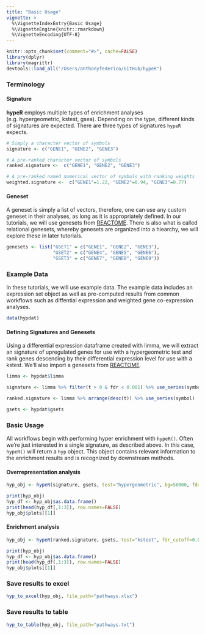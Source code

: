 ```yaml
---
title: "Basic Usage"
vignette: >
  %\VignetteIndexEntry{Basic Usage}
  %\VignetteEngine{knitr::rmarkdown}
  %\VignetteEncoding{UTF-8}
---
```


```r
knitr::opts_chunk$set(comment="#>", cache=FALSE)
library(dplyr)
library(magrittr)
devtools::load_all("/Users/anthonyfederico/GitHub/hypeR")
```

### Terminology
#### Signature
__hypeR__ employs multiple types of enrichment analyses (e.g. hypergeometric, kstest, gsea). Depending on the type, different kinds of signatures are expected. There are three types of signatures `hypeR` expects.
```r

# Simply a character vector of symbols
signature <- c("GENE1", "GENE2", "GENE3")

# A pre-ranked character vector of symbols
ranked.signature <-  c("GENE1", "GENE2", "GENE3")

# A pre-ranked named numerical vector of symbols with ranking weights
weighted.signature <-  c("GENE1"=1.22, "GENE2"=0.94, "GENE3"=0.77)

```

#### Geneset
A geneset is simply a list of vectors, therefore, one can use any custom geneset in their analyses, as long as it is appropriately defined. In our tutorials, we will use genesets from [REACTOME](https://reactome.org/). There is also what is called relational genesets, whereby genesets are organized into a hiearchy, we will explore these in later tutorials. 
```r

genesets <- list("GSET1" = c("GENE1", "GENE2", "GENE3"),
                 "GSET2" = c("GENE4", "GENE5", "GENE6"),
                 "GSET3" = c("GENE7", "GENE8", "GENE9"))

```

### Example Data
In these tutorials, we will use example data. The example data includes an expression set object as well as pre-computed results from common workflows such as diffential expression and weighted gene co-expression analyses. 

```r

data(hypdat)

```

#### Defining Signatures and Genesets
Using a differential expression dataframe created with limma, we will extract an signature of upregulated genes for use with a hypergeometric test and rank genes descending by their differential expression level for use with a kstest. We'll also import a genesets from [REACTOME](https://reactome.org/).
```r

limma <- hypdat$limma

signature <- limma %>% filter(t > 0 & fdr < 0.001) %>% use_series(symbol)

ranked.signature <- limma %>% arrange(desc(t)) %>% use_series(symbol)

gsets <- hypdat$gsets

```

### Basic Usage
All workflows begin with performing hyper enrichment with `hypeR()`. Often we're just interested in a single signature, as described above. In this case, `hypeR()` will return a `hyp` object. This object contains relevant information to the enrichment results and is recognized by downstream methods.

#### Overrepresentation analysis
```r

hyp_obj <- hypeR(signature, gsets, test="hypergeometric", bg=50000, fdr_cutoff=0.01, do_plots=TRUE)

```

```r

print(hyp_obj)
hyp_df <- hyp_obj$as.data.frame()
print(head(hyp_df[,1:3]), row.names=FALSE)
hyp_obj$plots[[1]]

```

#### Enrichment analysis
```r

hyp_obj <- hypeR(ranked.signature, gsets, test="kstest", fdr_cutoff=0.01, do_plots=TRUE)

```

```r

print(hyp_obj)
hyp_df <- hyp_obj$as.data.frame()
print(head(hyp_df[,1:3]), row.names=FALSE)
hyp_obj$plots[[1]]

```

### Save results to excel
```r

hyp_to_excel(hyp_obj, file_path="pathways.xlsx")

```

### Save results to table
```r

hyp_to_table(hyp_obj, file_path="pathways.txt")

```
